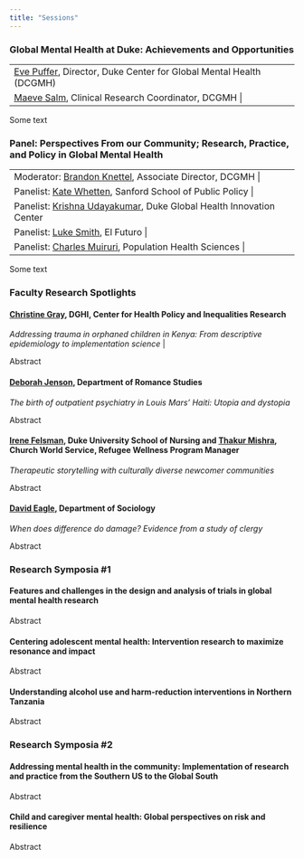 ```yaml
---
title: "Sessions"
---
```


### Global Mental Health at Duke: Achievements and Opportunities

+:----------+
| [Eve Puffer](https://sites.globalhealth.duke.edu/evepuffer/), Director, Duke Center for Global Mental Health (DCGMH) |
+------+
| [Maeve Salm](https://globalhealth.duke.edu/people/salm-maeve), Clinical Research Coordinator, DCGMH |
+------+

Some text

### Panel: Perspectives From our Community; Research, Practice, and Policy in Global Mental Health

+:----------+
| Moderator: [Brandon Knettel](https://globalhealth.duke.edu/people/knettel-brandon), Associate Director, DCGMH |
+------+
| Panelist: [Kate Whetten](https://globalhealth.duke.edu/people/whetten-kathryn), Sanford School of Public Policy |
+------+
| Panelist: [Krishna Udayakumar](https://dukeghic.org/people/krishna-udayakumar/), Duke Global Health Innovation Center |
+------+
| Panelist: [Luke Smith](https://elfuturo-nc.org/people/david-lucas-luke-smith/), El Futuro |
+------+
| Panelist: [Charles Muiruri](https://globalhealth.duke.edu/people/muiruri-charles), Population Health Sciences |
+------+

Some text

### Faculty Research Spotlights

#### [Christine Gray](https://globalhealth.duke.edu/people/gray-christine), DGHI, Center for Health Policy and Inequalities Research

*Addressing trauma in orphaned children in Kenya: From descriptive epidemiology to implementation science* |

Abstract

#### [Deborah Jenson](https://sites.fhi.duke.edu/healthhumanitieslab/team/deborah-jenson/), Department of Romance Studies

*The birth of outpatient psychiatry in Louis Mars’ Haiti: Utopia and dystopia*

Abstract

#### [Irene Felsman](https://globalhealth.duke.edu/people/felsman-irene), Duke University School of Nursing and [Thakur Mishra](https://cwsglobal.org/), Church World Service, Refugee Wellness Program Manager

*Therapeutic storytelling with culturally diverse newcomer communities*

Abstract

#### [David Eagle](https://globalhealth.duke.edu/people/eagle-david), Department of Sociology

*When does difference do damage? Evidence from a study of clergy*

Abstract

### Research Symposia #1

#### Features and challenges in the design and analysis of trials in global mental health research

Abstract

#### Centering adolescent mental health: Intervention research to maximize resonance and impact

Abstract

#### Understanding alcohol use and harm-reduction interventions in Northern Tanzania

Abstract

### Research Symposia #2

#### Addressing mental health in the community: Implementation of research and practice from the Southern US to the Global South

Abstract

#### Child and caregiver mental health: Global perspectives on risk and resilience

Abstract
